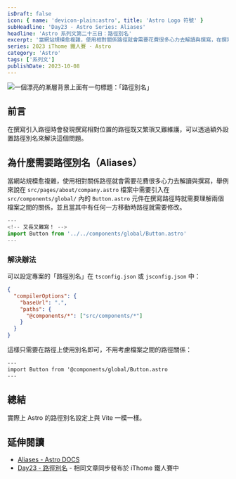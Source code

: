 ```yaml
---
isDraft: false
icon: { name: 'devicon-plain:astro', title: 'Astro Logo 符號' }
subHeadline: 'Day23 - Astro Series: Aliases'
headline: 'Astro 系列文第二十三日：路徑別名'
excerpt: '當網站規模愈複雜，使用相對關係路徑就會需要花費很多心力去解讀與撰寫，在撰寫引入路徑時會發現撰寫相對位置的路徑既又繁瑣又難維護，可以透過額外設置路徑別名來解決這個問題。本篇文章介紹如何透過設定 Astro 中的 TS 設定檔來達成路徑別名。'
series: 2023 iThome 鐵人賽 - Astro
category: 'Astro'
tags: ['系列文']
publishDate: 2023-10-08
---
```


![一個漂亮的漸層背景上面有一句標題：「路徑別名」](./day23-aliases.webp)

## 前言

在撰寫引入路徑時會發現撰寫相對位置的路徑既又繁瑣又難維護，可以透過額外設置路徑別名來解決這個問題。

## 為什麼需要路徑別名（Aliases）

當網站規模愈複雜，使用相對關係路徑就會需要花費很多心力去解讀與撰寫，舉例來說在 `src/pages/about/company.astro` 檔案中需要引入在 `src/components/global/` 內的 `Button.astro` 元件在撰寫路徑時就需要理解兩個檔案之間的關係，並且當其中有任何一方移動時路徑就需要修改。

```jsx
---
<!-- 又長又難寫！ -->
import Button from '../../components/global/Button.astro'
---
```

### 解決辦法

可以設定專案的「路徑別名」在 `tsconfig.json` 或 `jsconfig.json` 中：

```json
{
  "compilerOptions": {
    "baseUrl": ".",
    "paths": {
      "@components/*": ["src/components/*"]
    }
  }
}
```

這樣只需要在路徑上使用別名即可，不用考慮檔案之間的路徑關係：

```html
---
import Button from '@components/global/Button.astro
---
```

## 總結

實際上 Astro 的路徑別名設定上與 Vite 一模一樣。

## 延伸閱讀

- [Aliases - Astro DOCS](https://docs.astro.build/en/guides/aliases/)
- [Day23 - 路徑別名](https://ithelp.ithome.com.tw/articles/10336648) - 相同文章同步發布於 iThome 鐵人賽中
